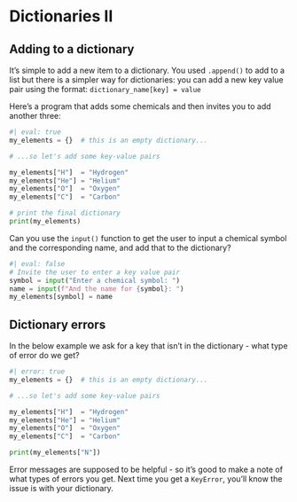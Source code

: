 # Dictionaries II 

## Adding to a dictionary 

It's simple to add a new item to a dictionary. You used ```.append()``` to add to a list but there is a simpler way for dictionaries: you can add a new key value pair using the format:
```dictionary_name[key] = value```

Here's a program that adds some chemicals and then invites you to add another three:

```python
#| eval: true
my_elements = {}  # this is an empty dictionary... 

# ...so let's add some key-value pairs

my_elements["H"]  = "Hydrogen"
my_elements["He"] = "Helium"
my_elements["O"]  = "Oxygen"
my_elements["C"]  = "Carbon"

# print the final dictionary
print(my_elements)
```

Can you use the ```input()``` function to get the user to input a chemical symbol and the corresponding name, and add that to the dictionary? 

::: { .callout-tip collapse="true" title="Show answer"}
```python
#| eval: false
# Invite the user to enter a key value pair
symbol = input("Enter a chemical symbol: ")
name = input(f"And the name for {symbol}: ")
my_elements[symbol] = name
```
:::


## Dictionary errors

In the below example we ask for a key that isn't in the dictionary - what type of error do we get? 

```python
#| error: true
my_elements = {}  # this is an empty dictionary... 

# ...so let's add some key-value pairs

my_elements["H"]  = "Hydrogen"
my_elements["He"] = "Helium"
my_elements["O"]  = "Oxygen"
my_elements["C"]  = "Carbon"

print(my_elements["N"])
```

Error messages are supposed to be helpful - so it's good to make a note of what types of errors you get. Next time you get a ```KeyError```, you'll know the issue is with your dictionary. 